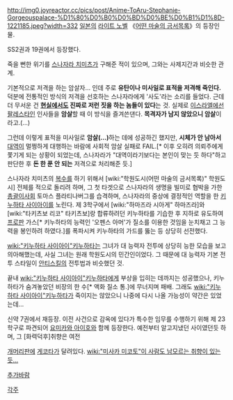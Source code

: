 http://img0.joyreactor.cc/pics/post/Anime-ToAru-Stephanie-Gorgeouspalace-%D1%80%D0%B0%D0%BD%D0%BE%D0%B1%D1%8D-1221185.jpeg?width=332
[[일본]]의 [[라이트 노벨]] 《[[어떤 마술의 금서목록]]》의 등장인물.

SS2권과 19권에서 등장했다.

죽을 뻔한 위기를 [[스나자라 치미츠]]가 구해준 적이 있으며, 그와는 사제지간과 비슷한 관계. 

기본적으로 저격을 하는 암살자... 인데 주로 '''유탄이나 미사일로 표적을 저격해 죽인다.''' 덕분에 전통적인 방식의 저격을 선호하는 스나자라에게 '사도'라는 소리를 들었다.
근데 더 무서운 건 '''[[현실]]에서도 진짜로 저런 짓을 하는 놈들이 있다'''는 것. 실제로 [[이스라엘]]에선 [[팔레스타인]] 인사들을 '''암살'''할 때 이 방식을 즐겨쓴댄다. '''목격자가 남지 않았으니 암살'''이라고.(...)

그런데 이렇게 표적을 미사일로 '''암살(...)'''하는 데에 성공하긴 했지만, '''시체가 안 남아서''' [[대역]]이 멀쩡하게 대행하는 바람에 사회적 암살 실패로 FAIL.[* 이후 오히려 의뢰주에게 쫓기게 되는 상황이 되었는데, 스나자라가 "대역이라기보다는 본인이 맞는 듯 하다"하고 판단한 후 '''돈 한 푼 안 되는''' 저격으로 처리해준 듯.]

스나자라 치미츠의 [[복수]]를 하기 위해서 [wiki:"학원도시(어떤 마술의 금서목록)" 학원도시] 전체를 적으로 돌리려 하며, 그 첫 타겟으로 스나자라의 생명을 빌미로 협박을 가한 [[총괄이사회]] 토마스 플라티나버그를 습격하며, 스나자라의 중상에 결정적인 역할을 한 [[키누하타 사이아이]]를 노린다. 제 3학구에서 [wiki:"하마즈라 시아게" 하마즈라]와 [wiki:"타키츠보 리코" 타키츠보]랑 합류하려던 키누하타를 기습한 후 지하로 유도하여 [[프로판]] 가스[* 키누하타의 능력인 '오펜스 아머'가 질소를 이용한 것임을 눈치채고 그 능력을 봉인하려 하였다.]를 폭파시켜 키누하타의 가드를 뚫는 등 상당히 선전했다.

[[wiki:"키누하타 사이아이"키누하타]]는 그녀가 대 능력자 전투에 상당히 능한 모습을 보고 의아해했는데, 사실 그녀는 원래 학원도시의 민간인이었다. 그 때문에 대 능력자 기본 전투 스타일이 [[안티스킬]]의 전투법과 비슷했던 것.

끝내 [[wiki:"키누하타 사이아이"키누하타]]에게 부상을 입히는 데까지는 성공했으나, 키누하타가 숨겨놓았던 비장의 한 수[* 액화 질소 통.]에 무너지며 패배. 그래도 [[wiki:"키누하타 사이아이"키누하타]]가 죽이지는 않았으니 나중에 다시 나올 가능성이 약간은 있었는데...  

신약 7권에서 재등장. 이전 사건으로 감옥에 있다가 특수한 임무를 수행하기 위해 제 23학구로 파견되어 [[요미카와 아이호]]와 함께 등장한다. 예전부터 알고지냈던 사이였던듯 하며, 그 [화력덕후]취향은 여전

[[개머리판]]에 [[게코타]]가 달려있다. [[wiki:"미사카 미코토"이 사람도 남모르는 취향이 있는듯...]]

[[추가바람]]

[[각주]]
